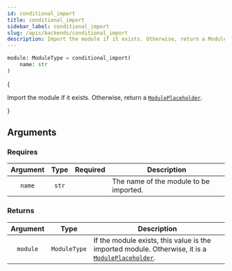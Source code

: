 ```yaml
---
id: conditional_import
title: conditional_import
sidebar_label: conditional_import
slug: /apis/backends/conditional_import
description: Import the module if it exists. Otherwise, return a ModulePlaceholder.
---
```




<APITopBar type="func" isPrivate={true} source="backends.conditional_import" />

```python
module: ModuleType = conditional_import(
    name: str
)
```

{<p>Import the module if it exists. Otherwise, return a [`ModulePlaceholder`](./ModulePlaceholder.mdx).</p>}

## Arguments

### Requires

| Argument | Type  |             Required              | <center>Description</center>           |
| :------: | :---: | :-------------------------------: | -------------------------------------- |
|  `name`  | `str` | <InlineIcon icon={vsiCheckIcon}/> | The name of the module to be imported. |

### Returns

| Argument |     Type     | <center>Description</center>                                                                                                |
| :------: | :----------: | :-------------------------------------------------------------------------------------------------------------------------- |
| `module` | `ModuleType` | If the module exists, this value is the imported module. Otherwise, it is a [`ModulePlaceholder`](./ModulePlaceholder.mdx). |
